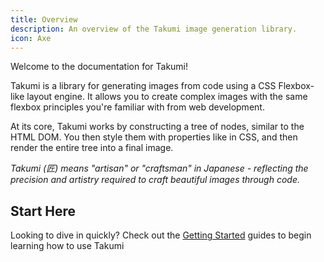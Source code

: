 ```yaml
---
title: Overview
description: An overview of the Takumi image generation library.
icon: Axe
---
```


Welcome to the documentation for Takumi!

Takumi is a library for generating images from code using a CSS Flexbox-like layout engine. It allows you to create complex images with the same flexbox principles you're familiar with from web development.

At its core, Takumi works by constructing a tree of nodes, similar to the HTML DOM. You then style them with properties like in CSS, and then render the entire tree into a final image.

_Takumi (匠) means "artisan" or "craftsman" in Japanese - reflecting the precision and artistry required to craft beautiful images through code._

## Start Here

Looking to dive in quickly? Check out the [Getting Started](/docs/getting-started) guides to begin learning how to use Takumi
